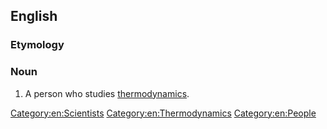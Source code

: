 ==English==

===Etymology===
{{suffix|en|thermodynamic|ist}}

===Noun===
{{en-noun}}

# A person who studies [[thermodynamics]].

[[Category:en:Scientists]]
[[Category:en:Thermodynamics]]
[[Category:en:People]]
